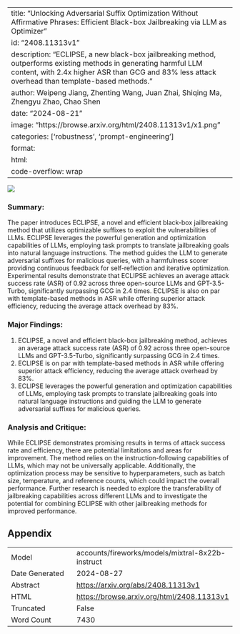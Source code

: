 
---
title: "Unlocking Adversarial Suffix Optimization Without Affirmative Phrases: Efficient Black-box Jailbreaking via LLM as Optimizer"
id: "2408.11313v1"
description: "ECLIPSE, a new black-box jailbreaking method, outperforms existing methods in generating harmful LLM content, with 2.4x higher ASR than GCG and 83% less attack overhead than template-based methods."
author: Weipeng Jiang, Zhenting Wang, Juan Zhai, Shiqing Ma, Zhengyu Zhao, Chao Shen
date: "2024-08-21"
image: "https://browse.arxiv.org/html/2408.11313v1/x1.png"
categories: ['robustness', 'prompt-engineering']
format:
  html:
    code-overflow: wrap
---

![](https://browse.arxiv.org/html/2408.11313v1/x1.png)

### Summary:

The paper introduces ECLIPSE, a novel and efficient black-box jailbreaking method that utilizes optimizable suffixes to exploit the vulnerabilities of LLMs. ECLIPSE leverages the powerful generation and optimization capabilities of LLMs, employing task prompts to translate jailbreaking goals into natural language instructions. The method guides the LLM to generate adversarial suffixes for malicious queries, with a harmfulness scorer providing continuous feedback for self-reflection and iterative optimization. Experimental results demonstrate that ECLIPSE achieves an average attack success rate (ASR) of 0.92 across three open-source LLMs and GPT-3.5-Turbo, significantly surpassing GCG in 2.4 times. ECLIPSE is also on par with template-based methods in ASR while offering superior attack efficiency, reducing the average attack overhead by 83%.

### Major Findings:

1. ECLIPSE, a novel and efficient black-box jailbreaking method, achieves an average attack success rate (ASR) of 0.92 across three open-source LLMs and GPT-3.5-Turbo, significantly surpassing GCG in 2.4 times.
2. ECLIPSE is on par with template-based methods in ASR while offering superior attack efficiency, reducing the average attack overhead by 83%.
3. ECLIPSE leverages the powerful generation and optimization capabilities of LLMs, employing task prompts to translate jailbreaking goals into natural language instructions and guiding the LLM to generate adversarial suffixes for malicious queries.

### Analysis and Critique:

While ECLIPSE demonstrates promising results in terms of attack success rate and efficiency, there are potential limitations and areas for improvement. The method relies on the instruction-following capabilities of LLMs, which may not be universally applicable. Additionally, the optimization process may be sensitive to hyperparameters, such as batch size, temperature, and reference counts, which could impact the overall performance. Further research is needed to explore the transferability of jailbreaking capabilities across different LLMs and to investigate the potential for combining ECLIPSE with other jailbreaking methods for improved performance.

## Appendix

|          |          |
|----------|----------|
| Model     | accounts/fireworks/models/mixtral-8x22b-instruct       |
| Date Generated     | 2024-08-27       |
| Abstract | [https://arxiv.org/abs/2408.11313v1](https://arxiv.org/abs/2408.11313v1)        |
| HTML     | [https://browse.arxiv.org/html/2408.11313v1](https://browse.arxiv.org/html/2408.11313v1)       |
| Truncated       | False       |
| Word Count       | 7430       |